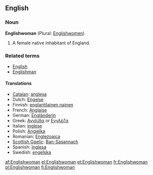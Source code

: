 ==English==

===Noun===
'''Englishwoman''' (Plural: [[Englishwomen]])

# A female native inhabitant of England.

===Related terms===
*[[English]]
*[[Englishman]]

====Translations====
{{rfc-level|Translations at L4+ not in L3 POS section (AutoFormat would have corrected level of Related terms)}}
*[[Catalan]]: [[anglesa]] {{f}}
*Dutch: [[Engelse]] {{f}}
*Finnish: [[englantilainen nainen]]
*French: [[Anglaise]] {{f}}
*German: [[Engländerin]] {{f}}
*Greek: [[Αγγλίδα]] or [[Εγγλέζα]] {{f}}
*Italian: [[inglese]] {{f}}
*Polish: [[Angielka]] {{f}}
*Romanian: [[Englezoaica]] {{f}}
*[[Scottish Gaelic]]: [[Ban-Sasannach]] {{f}}
*Spanish: [[Inglesa]] {{f}}
*Swedish: [[engelska]] {{c}}

[[af:Englishwoman]]
[[el:Englishwoman]]
[[et:Englishwoman]]
[[fr:Englishwoman]]
[[pl:Englishwoman]]
[[fi:Englishwoman]]
